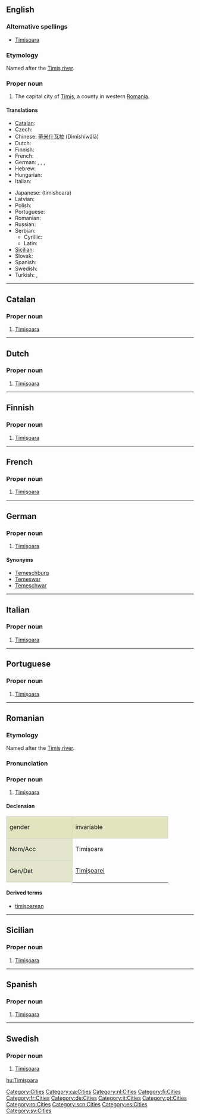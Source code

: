 ==English==
{{wikipedia}}

===Alternative spellings===
* [[Timisoara]]

===Etymology===
Named after the [[:w:Timiş river|Timiş river]].

===Proper noun===
{{en-proper noun}}

# The capital city of [[w:Timiş|Timiş]], a county in western [[Romania]].

====Translations====
{{trans-top|city in Romania}}
*[[Catalan]]: {{t-|ca|Timişoara}}
*Czech: {{t-|cs|Temešvár}}
*Chinese: [[蒂米什瓦拉]] (Dìmǐshíwǎlā)
*Dutch: {{t-|nl|Timişoara}}
*Finnish: {{t-|fi|Timişoara}}
*French: {{t-|fr|Timişoara}}
*German: {{t-|de|Timişoara}}, {{t|de|Temeschburg}}, {{t|de|Temeswar}}, {{t|de|Temeschwar}}
*Hebrew: {{t|he|טימישוארה|sc=Hebr}}
*Hungarian: {{t-|hu|Temesvár}}
*Italian: {{t-|it|Timişoara}}
{{trans-mid}}
*Japanese: {{t|ja|ティミショアラ|sc=Jpan}} (timishoara)
*Latvian: {{t|lv|Timišoara|xs=Latvian}}
*Polish: {{t-|pl|Temeszwar}}
*Portuguese: {{t-|pt|Timişoara}}
*Romanian: {{t-|ro|Timişoara}}
*Russian: {{t|ru|Тимишоара|tr=Timišoara|sc=Cyrl}}
*Serbian:
**Cyrillic: {{t|sr|Темишвар|sc=Cyrl}}
**Latin: {{t|sr|Temišvar}}
*[[Sicilian]]: {{t-|scn|Timişoara|xs=Sicilian}}
*Slovak: {{t-|sk|Temešvár}}
*Spanish: {{t-|es|Timişoara}}
*Swedish: {{t-|sv|Timişoara}}
*Turkish: {{t|tr|Tamışvar}}, {{t|tr|Temeşvar}}
{{trans-bot}}

[[Category:Cities]]

----

==Catalan==
{{wikipedia|lang=ca}}

===Proper noun===
{{infl|ca|proper noun|gender=f}}

# [[#English|Timişoara]]

[[Category:ca:Cities]]

----

==Dutch==
{{wikipedia|lang=nl}}

===Proper noun===
{{infl|nl|proper noun}}

# [[#English|Timişoara]]

[[Category:nl:Cities]]

----

==Finnish==
{{wikipedia|lang=fi}}

===Proper noun===
{{infl|fi|proper noun}}

# [[#English|Timişoara]]

[[Category:fi:Cities]]

----

==French==
{{wikipedia|lang=fr}}

===Proper noun===
{{infl|fr|proper noun|gender=f}}

# [[#English|Timişoara]]

[[Category:fr:Cities]]

----

==German==
{{wikipedia|lang=de}}

===Proper noun===
{{infl|de|proper noun}} {{f}}

# [[#English|Timişoara]]

====Synonyms====
*[[Temeschburg]]
*[[Temeswar]]
*[[Temeschwar]]

[[Category:de:Cities]]

----

==Italian==
{{wikipedia|lang=it}}

===Proper noun===
{{infl|it|proper noun|gender=f}}

# [[#English|Timişoara]]

[[Category:it:Cities]]

----



==Portuguese==
{{wikipedia|lang=pt}}

===Proper noun===
{{infl|pt|proper noun|gender=f}}

# [[#English|Timişoara]]

[[Category:pt:Cities]]

----

==Romanian==
{{wikipedia|lang=ro}}

===Etymology===
Named after the [[:w:Timiş river|Timiş river]].

===Pronunciation===
{{Audio-IPA|Timisoara.ogg|/ti.miˈʃwa.ra/}}

===Proper noun===
{{infl|ro|proper noun|gender=f}}

# [[#English|Timişoara]]

====Declension====
<center>
{| style="background:#F0F0F0;border:1px solid #d0d0d0;padding:.2em"

|-
| style="width:10em;background:#e2e4c0;border:1px solid #d0d0d0" | gender {{f}}
! style="width:15em;background:#e2e4c0;border:1px solid #d0d0d0" | invariable

|-
! style="height:3em;background:#e2e4cb;border:1px solid #d0d0d0" | Nom/Acc
| Timişoara

|-
! style="height:3em;background:#e2e4cb;border:1px solid #d0d0d0" | Gen/Dat
| [[Timişoarei]]

|}</center>

====Derived terms====
*[[timişoarean]]

[[Category:ro:Cities]]

----

==Sicilian==
{{wikipedia|lang=scn}}

===Proper noun===
{{infl|scn|proper noun|gender=f}}

# [[#English|Timişoara]]

[[Category:scn:Cities]]

----

==Spanish==
{{wikipedia|lang=es}}

===Proper noun===
{{infl|es|proper noun|gender=f}}

# [[#English|Timişoara]]

[[Category:es:Cities]]

----

==Swedish==
{{wikipedia|lang=sv}}

===Proper noun===
{{infl|sv|proper noun|g=n}}

# [[#English|Timişoara]]

[[Category:sv:Cities]]

[[hu:Timişoara]]